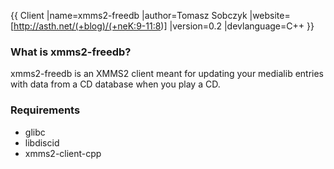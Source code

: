 {{
Client
|name=xmms2-freedb
|author=Tomasz Sobczyk
|website=[http://asth.net/(+blog)/(+neK:9-11:8)]
|version=0.2
|devlanguage=C++
}}
=== What is xmms2-freedb? ===
xmms2-freedb is an XMMS2 client meant for updating your medialib entries with data from a CD database when you play a CD.

=== Requirements ===
* glibc
* libdiscid
* xmms2-client-cpp
